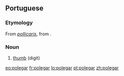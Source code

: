 ==Portuguese==

===Etymology===
From {{etyl|la|pt}} ''[[pollicaris]]'', from {{term|pollex|lang=la}}.
===Noun===
{{pt-noun|m}}

# [[thumb]] (digit)

{{tbot entry|Portuguese|thumb|2007|November}}

[[eo:polegar]]
[[fr:polegar]]
[[lo:polegar]]
[[pt:polegar]]
[[zh:polegar]]